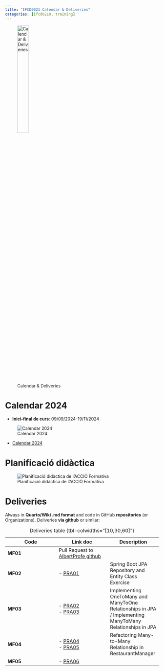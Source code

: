 ```yaml
---
title: "IFCD0021 Calendar & Deliveries"
categories: [ifcd0210, training]
---
```



![Calendar & Deliveries](/images/home/deliveries.jpg){width="30%"}

# Calendar 2024

- **Inici-final de curs**: 09/09/2024-19/11/2024


![Calendar 2024](/images/ifcd0021-24/calendar.png)


- [Calendar 2024](/images/ifcd0210-24/Calendari%202024.pdf)

# Planificació didàctica


![Planificació didàctica de l’ACCIÓ Formativa](/images/ifcd0021-24/planificaciodidactica.png)

# Deliveries

Always in **Quarto/Wiki .md format** and code in GitHub **repositories** (or Organizations). Deliveries **via github** or similar: 

::: {.column-page-right}
| Code | Link doc | Description|
|---|---|---|
| **MF01**  | Pull Request to [AlbertProfe github](https://github.com/AlbertProfe){.external target='_blank'}  |  |
| **MF02**  |  - [PRA01](https://github.com/AlbertProfe/restaurantManager/blob/master/_PRA/PRA01.md){.external target='_blank'} | Spring Boot JPA Repository and Entity Class Exercise |
| **MF03**  | - [PRA02](https://github.com/AlbertProfe/restaurantManager/blob/master/_PRA/PRA02.md){.external target='_blank'}</br>  - [PRA03](https://github.com/AlbertProfe/restaurantManager/blob/63515bf40324c505a220be743d948d5d4105659c/_PRA/PRA03.md){.external target='_blank'} |  Implementing OneToMany and ManyToOne Relationships in JPA /  Implementing ManyToMany Relationships in JPA </br> |
| **MF04**  | - [PRA04](https://github.com/AlbertProfe/restaurantManager/blob/63515bf40324c505a220be743d948d5d4105659c/_PRA/PRA04.md){.external target='_blank'} </br>  - [PRA05](){.external target='_blank'}   |  Refactoring Many-to-Many Relationship in RestaurantManager |
| **MF05**  |  - [PRA06](){.external target='_blank'}  |  |
: Deliveries table {tbl-colwidths="[10,30,60]"}
:::